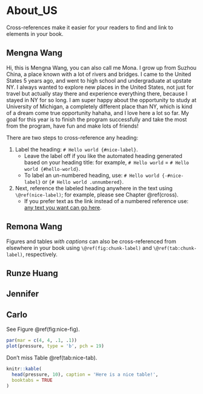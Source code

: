 # About_US {#cross}


Cross-references make it easier for your readers to find and link to elements in your book.

## Mengna Wang

Hi, this is Mengna Wang, you can also call me Mona. I grow up from Suzhou China, a place known with a lot of rivers and bridges. I came to the United States 5 years ago, and went to high school and undergraduate at upstate NY. I always wanted to explore new places in the United States, not just for travel but actually stay there and experience everything there, because I stayed in NY for so long. I am super happy about the opportunity to study at University of Michigan, a completely different place than NY, which is kind of a dream come true opportunity hahaha, and I love here a lot so far. My goal for this year is to finish the program successfully and take the most from the program, have fun and make lots of friends!



There are two steps to cross-reference any heading:

1. Label the heading: `# Hello world {#nice-label}`. 
    - Leave the label off if you like the automated heading generated based on your heading title: for example, `# Hello world` = `# Hello world {#hello-world}`.
    - To label an un-numbered heading, use: `# Hello world {-#nice-label}` or `{# Hello world .unnumbered}`.

1. Next, reference the labeled heading anywhere in the text using `\@ref(nice-label)`; for example, please see Chapter \@ref(cross). 
    - If you prefer text as the link instead of a numbered reference use: [any text you want can go here](#cross).

## Remona Wang





Figures and tables *with captions* can also be cross-referenced from elsewhere in your book using `\@ref(fig:chunk-label)` and `\@ref(tab:chunk-label)`, respectively.





## Runze Huang


## Jennifer 





## Carlo







See Figure \@ref(fig:nice-fig).

```r
par(mar = c(4, 4, .1, .1))
plot(pressure, type = 'b', pch = 19)
```

Don't miss Table \@ref(tab:nice-tab).

```r
knitr::kable(
  head(pressure, 10), caption = 'Here is a nice table!',
  booktabs = TRUE
)
```
